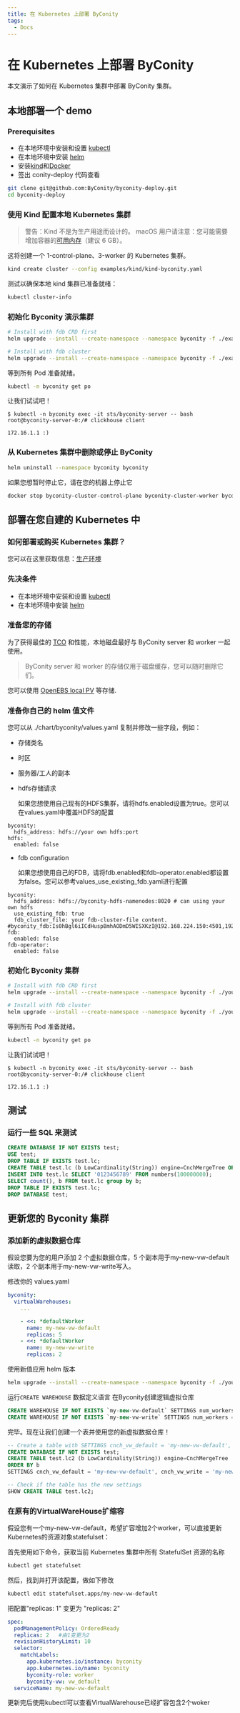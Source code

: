```yaml
---
title: 在 Kubernetes 上部署 ByConity
tags:
  - Docs
---
```


# 在 Kubernetes 上部署 ByConity

本文演示了如何在 Kubernetes 集群中部署 ByConity 集群。

## 本地部署一个 demo

### Prerequisites

- 在本地环境中安装和设置 [kubectl](https://kubernetes.io/docs/tasks/tools/install-kubectl/)
- 在本地环境中安装 [helm](https://helm.sh/)
- 安装[kind](https://kind.sigs.k8s.io/)和[Docker](https://www.docker.com/)
- 签出 conity-deploy 代码查看

```bash
git clone git@github.com:ByConity/byconity-deploy.git
cd byconity-deploy
```

### 使用 Kind 配置本地 Kubernetes 集群

> 警告：Kind 不是为生产用途而设计的。
> macOS 用户请注意：您可能需要增加容器的[可用内存](https://docs.docker.com/desktop/get-started/#resources)（建议 6 GB）。

这将创建一个 1-control-plane、3-worker 的 Kubernetes 集群。

```bash
kind create cluster --config examples/kind/kind-byconity.yaml
```

测试以确保本地 kind 集群已准备就绪： 

```bash
kubectl cluster-info
```

### 初始化 Byconity 演示集群

```bash
# Install with fdb CRD first
helm upgrade --install --create-namespace --namespace byconity -f ./examples/kind/values-kind.yaml byconity ./chart/byconity --set fdb.enabled=false

# Install with fdb cluster
helm upgrade --install --create-namespace --namespace byconity -f ./examples/kind/values-kind.yaml byconity ./chart/byconity
```

等到所有 Pod 准备就绪。

```bash
kubectl -n byconity get po
```

让我们试试吧！

```
$ kubectl -n byconity exec -it sts/byconity-server -- bash
root@byconity-server-0:/# clickhouse client

172.16.1.1 :)
```

### 从 Kubernetes 集群中删除或停止 ByConity

```bash
helm uninstall --namespace byconity byconity
```

如果您想暂时停止它，请在您的机器上停止它

```bash
docker stop byconity-cluster-control-plane byconity-cluster-worker byconity-cluster-worker2 byconity-cluster-worker3
```

## 部署在您自建的 Kubernetes 中



### 如何部署或购买 Kubernetes 集群？

您可以在这里获取信息：[生产环境](https://kubernetes.io/docs/setup/production-environment/)

### 先决条件

- 在本地环境中安装和设置 [kubectl](https://kubernetes.io/docs/tasks/tools/install-kubectl/) 
- 在本地环境中安装 [helm](https://helm.sh/) 

### 准备您的存储

为了获得最佳的 [TCO](https://en.wikipedia.org/wiki/Total_cost_of_ownership) 和性能，本地磁盘最好与 ByConity server 和 worker 一起使用。 

> ByConity server 和 worker 的存储仅用于磁盘缓存，您可以随时删除它们。

您可以使用 [OpenEBS local PV](https://openebs.io/docs/concepts/localpv) 等存储.

### 准备你自己的 helm 值文件

您可以从 ./chart/byconity/values.yaml 复制并修改一些字段，例如：

- 存储类名
- 时区
- 服务器/工人的副本
- hdfs存储请求

  如果您想使用自己现有的HDFS集群，请将hdfs.enabled设置为true。您可以在values.yaml中覆盖HDFS的配置
```dash
byconity:
  hdfs_address: hdfs://your own hdfs:port
hdfs:
  enabled: false
```
- fdb configuration

  如果您想使用自己的FDB，请将fdb.enabled和fdb-operator.enabled都设置为false。您可以参考values_use_existing_fdb.yaml进行配置
```dash
byconity:
  hdfs_address: hdfs://byconity-hdfs-namenodes:8020 # can using your own hdfs
  use_existing_fdb: true
  fdb_cluster_file: your fdb-cluster-file content. #byconity_fdb:Is0hBgl6iICdHuspBmhAODmD5WISXKzI@192.168.224.150:4501,192.168.226.83:4501,192.168.228.152:4501
fdb:
  enabled: false
fdb-operator:
  enabled: false
```


### 初始化 Byconity 集群

```bash
# Install with fdb CRD first
helm upgrade --install --create-namespace --namespace byconity -f ./your/custom/values.yaml byconity ./chart/byconity --set fdb.enabled=false

# Install with fdb cluster
helm upgrade --install --create-namespace --namespace byconity -f ./your/custom/values.yaml byconity ./chart/byconity
```

等到所有 Pod 准备就绪。

```bash
kubectl -n byconity get po
```

让我们试试吧！

```
$ kubectl -n byconity exec -it sts/byconity-server -- bash
root@byconity-server-0:/# clickhouse client

172.16.1.1 :)
```

## 测试

### 运行一些 SQL 来测试

```sql
CREATE DATABASE IF NOT EXISTS test;
USE test;
DROP TABLE IF EXISTS test.lc;
CREATE TABLE test.lc (b LowCardinality(String)) engine=CnchMergeTree ORDER BY b;
INSERT INTO test.lc SELECT '0123456789' FROM numbers(100000000);
SELECT count(), b FROM test.lc group by b;
DROP TABLE IF EXISTS test.lc;
DROP DATABASE test;
```

## 更新您的 Byconity 集群

### 添加新的虚拟数据仓库 

假设您要为您的用户添加 2 个虚拟数据仓库，5 个副本用于my-new-vw-default读取，2 个副本用于my-new-vw-write写入。

修改你的 values.yaml


```yaml
byconity:
  virtualWarehouses:
    ...

    - <<: *defaultWorker
      name: my-new-vw-default
      replicas: 5
    - <<: *defaultWorker
      name: my-new-vw-write
      replicas: 2
```

使用新值应用 helm 版本

```bash
helm upgrade --install --create-namespace --namespace byconity -f ./your/custom/values.yaml byconity ./chart/byconity
```
运行`CREATE WAREHOUSE` 数据定义语言 在Byconity创建逻辑虚拟仓库

```sql
CREATE WAREHOUSE IF NOT EXISTS `my-new-vw-default` SETTINGS num_workers = 0, type = 'Read';
CREATE WAREHOUSE IF NOT EXISTS `my-new-vw-write` SETTINGS num_workers = 0, type = 'Write';
```

完毕。现在让我们创建一个表并使用您的新虚拟数据仓库！

```sql
-- Create a table with SETTINGS cnch_vw_default = 'my-new-vw-default', cnch_vw_write = 'my-new-vw-write'
CREATE DATABASE IF NOT EXISTS test;
CREATE TABLE test.lc2 (b LowCardinality(String)) engine=CnchMergeTree
ORDER BY b
SETTINGS cnch_vw_default = 'my-new-vw-default', cnch_vw_write = 'my-new-vw-write';

-- Check if the table has the new settings
SHOW CREATE TABLE test.lc2;
```

### 在原有的VirtualWareHouse扩缩容 

假设您有一个my-new-vw-default，希望扩容增加2个worker，可以直接更新Kubernetes的资源对象statefulset：

首先使用如下命令，获取当前 Kubernetes 集群中所有 StatefulSet 资源的名称
```bash
kubectl get statefulset
```

然后，找到并打开该配置，做如下修改

```bash
kubectl edit statefulset.apps/my-new-vw-default
```

把配置"replicas: 1" 变更为 "replicas: 2"

```yaml
spec:
  podManagementPolicy: OrderedReady
  replicas: 2   #由1变更为2 
  revisionHistoryLimit: 10
  selector:
    matchLabels:
      app.kubernetes.io/instance: byconity
      app.kubernetes.io/name: byconity
      byconity-role: worker
      byconity-vw: vw_default
  serviceName: my-new-vw-default
```

更新完后使用kubectl可以查看VirtualWarehouse已经扩容包含2个woker
